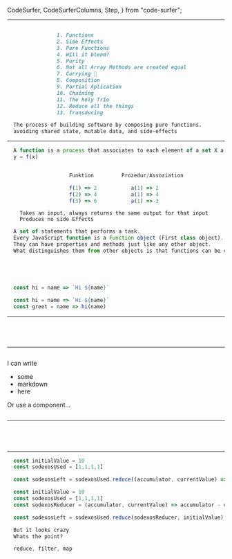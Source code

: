   CodeSurfer,
  CodeSurferColumns,
  Step,
} from "code-surfer";


---

<CodeSurfer>

```js file=./codesnipets/sayHiToFob.js
```

```markdown
                1. Functions
                2. Side Effects
                3. Pure Functions
                4. Will it blend?
                5. Purity
                6. Not all Array Methods are created equal
                7. Currying 🍛
                8. Composition
                9. Partial Aplication
                10. Chaining
                11. The holy Trio
                12. Reduce all the things
                13. Transducing
```

```markdown title='Functional Programming'
  The process of building software by composing pure functions.
  avoiding shared state, mutable data, and side-effects
```

</CodeSurfer>

---

<CodeSurfer>


```js title='Was ist eine Funktion?'
  A function is a process that associates to each element of a set X a single element of a set Y.
  y = f(x)
```

```js title='We lie... a lot'

                    Funktion         Prozedur/Assoziation

                    f(1) => 2           a(1) => 2
                    f(2) => 4           a(1) => 4
                    f(3) => 6           a(1) => 3

```

```
    Takes an input, always returns the same output for that input
    Produces no side Effects
```

```js title='Functions in JS' 
  A set of statements that performs a task.
  Every JavaScript function is a Function object (First class object). 
  They can have properties and methods just like any other object.
  What distinguishes them from other objects is that functions can be called.  
```


```js 1 file=./codesnipets/firstClassFunctions.js title='First Class Functions' subtitle='Können wie andere Datatypen behandelt werden'

```

```js 3 file=./codesnipets/firstClassFunctions.js title='First Class Functions' subtitle='Können wie andere Datatypen behandelt werden'

```

```js 5 file=./codesnipets/firstClassFunctions.js title='First Class Functions' subtitle='Können wie andere Datatypen behandelt werden'

```

```js 7 file=./codesnipets/firstClassFunctions.js title='First Class Functions' subtitle='Können wie andere Datatypen behandelt werden'

```

```js title='Functions sind callable' 
  const hi = name => `Hi ${name}`
```

```js title='Functions sind callable'   
  const hi = name => `Hi ${name}`
  const greet = name => hi(name)
```

</CodeSurfer>

---

<CodeSurferColumns sizes={[1,3,1]}>

<Step>

```js file=./codesnipets/firstClassFunctions.js title='First Class Functions' subtitle='Können wie andere Datatypen behandelt werden'
```

</Step>

<Step>

```js 3 file=./codesnipets/firstClassFunctions.js title='First Class Functions' subtitle='Können wie andere Datatypen behandelt werden'
```

</Step>

<Step>

```js 5 file=./codesnipets/firstClassFunctions.js title='First Class Functions' subtitle='Können wie andere Datatypen behandelt werden'
```

</Step>

<Step>

```js 7 file=./codesnipets/firstClassFunctions.js title='First Class Functions' subtitle='Können wie andere Datatypen behandelt werden'
```

</Step>

</CodeSurferColumns>

---

<CodeSurferColumns sizes={[1,3,1]}>

<Step>

```js title="Class"
```

<div>

I can write

- some
- markdown
- here

Or use a component...

</div>

```js title="Function"
```

</Step>

</CodeSurferColumns>

---

<CodeSurferColumns>

<Step title="Currying 🍛">

``` js 3 file=./codesnipets/curryESNext.js
```

```js 3 file=./codesnipets/curryES15.js
```

</Step>

<Step title="Currying 🍛">

``` js 4 file=./codesnipets/curryESNext.js
```

```js 4 file=./codesnipets/curryES15.js
```

</Step>


</CodeSurferColumns>  

---

<CodeSurferColumns> 

<Step title="Reduce"> 

``` js 
  const initialValue = 10
  const sodexosUsed = [1,1,1,1]

  const sodexosLeft = sodexosUsed.reduce((accumulator, currentValue) => accumulator - currentValue, initialValue)
```

</Step>

<Step title="Reduce"> 

``` js 
  const initialValue = 10
  const sodexosUsed = [1,1,1,1]
  const sodexosReducer = (accumulator, currentValue) => accumulator - currentValue

  const sodexosLeft = sodexosUsed.reduce(sodexosReducer, initialValue)

```

</Step>

<Step title="Reduce"> 

``` md
  But it looks crazy
  Whats the point?
```

</Step>

<Step title="The Holy Trio"> 

``` js 
  reduce, filter, map
```

</Step>

</CodeSurferColumns>